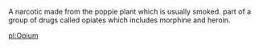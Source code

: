 A narcotic made from the poppie plant which is usually smoked. part of a group of drugs called opiates which includes morphine and heroin.
{{stub}}

[[pl:Opium]]